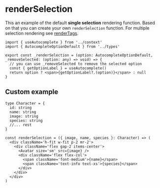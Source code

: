 
# renderSelection

This an example of the default **single selection** rendering function. Based on that you can create your own `renderSelection` function.
For multiple selection rendering see [renderTags](/docs/components/autocomplete/render-tags).

```tsx
import { useAutocomplete } from '../context'
import { AutocompleteOptionDefault } from '../types'

export const _renderSelection = (option: AutocompleteOptionDefault, _removeSelected: (option: any) => void) => {
  // you can use _removeSelected to remove the selected option
  const { getOptionLabel } = useAutocomplete()
  return option ? <span>{getOptionLabel?.(option)}</span> : null
}
```

## Custom example

```tsx
type Character = {
  id: string
  name: string
  image: string
  species: string
  //... rest
}

const renderSelection = ({ image, name, species }: Character) => (
  <div className='h-fit w-fit p-2 mr-2'>
    <div className='flex gap-2 items-center'>
      <Avatar size='sm' src={image} />
      <div className='flex flex-col'>
        <span className='font-medium'>{name}</span>
        <span className='text-info text-xs'>{species}</span>
      </div>
    </div>
  </div>
)
```
